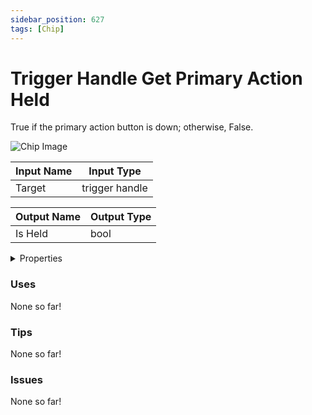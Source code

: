 ```yaml
---
sidebar_position: 627
tags: [Chip]
---
```


# Trigger Handle Get Primary Action Held

True if the primary action button is down; otherwise, False.



![Chip Image](/svg/b309c032-1bcd-4ca1-83cf-b8871e65fb16.svg)

| Input Name | Input Type |
|-----------|-----------|
| Target | trigger handle |

| Output Name | Output Type |
|-----------|-----------|
| Is Held | bool |


<details>
  <summary>Properties</summary>
  <div>
    <div>
    <table>
      <thead>
        <tr>
          <th>Is beta required?</th>
          <th>❌</th>
        </tr>
        <tr>
          <th>Is this chip a trolling risk?</th>
          <th>❌</th>
        </tr>
        <tr>
          <th>Chip UUPD</th>
          <th>._uuid</th>
        </tr>
      </thead>
    </table>
    </div>
  </div>
</details>

### Uses

None so far!

### Tips

None so far!

### Issues

None so far!